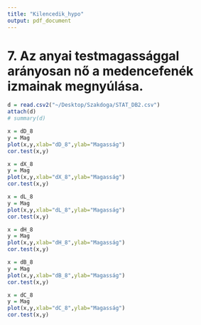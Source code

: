 ```yaml
---
title: "Kilencedik_hypo"
output: pdf_document
---
```


# 7. Az anyai testmagassággal arányosan nő a medencefenék izmainak megnyúlása.

```r
d = read.csv2("~/Desktop/Szakdoga/STAT_DB2.csv")
attach(d)
# summary(d)
```

```r
x = dD_8
y = Mag
plot(x,y,xlab="dD_8",ylab="Magasság")
cor.test(x,y)
```

```r
x = dX_8
y = Mag
plot(x,y,xlab="dX_8",ylab="Magasság")
cor.test(x,y)
```


```r
x = dL_8
y = Mag
plot(x,y,xlab="dL_8",ylab="Magasság")
cor.test(x,y)
```

```r
x = dH_8
y = Mag
plot(x,y,xlab="dH_8",ylab="Magasság")
cor.test(x,y)
```

```r
x = dB_8
y = Mag
plot(x,y,xlab="dB_8",ylab="Magasság")
cor.test(x,y)
```

```r
x = dC_8
y = Mag
plot(x,y,xlab="dC_8",ylab="Magasság")
cor.test(x,y)
```

